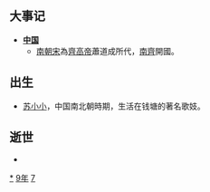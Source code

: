 {{yearTOC|479|北魏'''[[太和_(北魏孝文帝)|太和]]三年'''；南朝宋'''[[昇明|昇明]]三年'''；柔然'''[[永康_(柔然)|永康]]十六年'''；南朝齐'''[[建元_(萧道成)|建元]]元年'''}}

== 大事记 ==
*'''[[中国|中国]]'''
**[[南朝宋|南朝宋]]為[[齊高帝|齊高帝]]蕭道成所代，[[南齊|南齊]]開國。

== 出生 ==
*[[苏小小|苏小小]]，中国南北朝時期，生活在钱塘的著名歌妓。

== 逝世 ==
{{Wikisource year mention}}
*

[[Category:479年|*]]
[[Category:470年代|9年]]
[[Category:5世纪各年|7]]